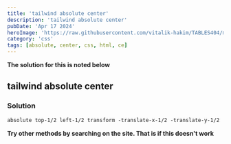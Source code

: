 ---
title: 'tailwind absolute center'
description: 'tailwind absolute center'
pubDate: 'Apr 17 2024'
heroImage: 'https://raw.githubusercontent.com/vitalik-hakim/TABLES404/main/error_b/CSS.png'
category: 'css'
tags: [absolute, center, css, html, ce]
---

**The solution for this is noted below**

## tailwind absolute center

### Solution

```css
absolute top-1/2 left-1/2 transform -translate-x-1/2 -translate-y-1/2
```
**Try other methods by searching on the site. That is if this doesn't work**
